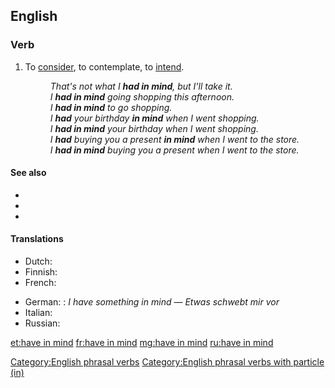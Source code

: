 ==English==

===Verb===
{{head|en|verb|head=[[have]] [[in]] [[mind]]}}

# {{lb|en|transitive|idiomatic}} To [[consider]], to contemplate, to [[intend]].
#: ''That's not what I '''had in mind''', but I'll take it.''
#: ''I '''had in mind''' going shopping this afternoon.''
#: ''I '''had in mind''' to go shopping.''
#: ''I '''had''' your birthday '''in mind''' when I went shopping.''
#: ''I '''had in mind''' your birthday when I went shopping.''
#: ''I '''had''' buying you a present '''in mind''' when I went to the store.''
#: ''I '''had in mind''' buying you a present when I went to the store.''

====See also====
* {{l|en|bear in mind}}
* {{l|en|keep in mind}}
* {{l|en|put someone in mind of}}

====Translations====
{{trans-top|consider, intend}}
* Dutch: {{t|nl|in gedachte hebben}}
* Finnish: {{t|fi|[[olla]] [[mielessä]]}}
* French: {{t|fr|avoir en tête}}
{{trans-mid}}
* German: {{t+|de|vorschweben}}: ''I have something in mind'' — ''Etwas schwebt mir vor''
* Italian: {{t|it|avere in mente}}
* Russian: {{t+|ru|име́ть в виду́}}
{{trans-bottom}}

[[et:have in mind]]
[[fr:have in mind]]
[[mg:have in mind]]
[[ru:have in mind]]

[[Category:English phrasal verbs]]
[[Category:English phrasal verbs with particle (in)]]